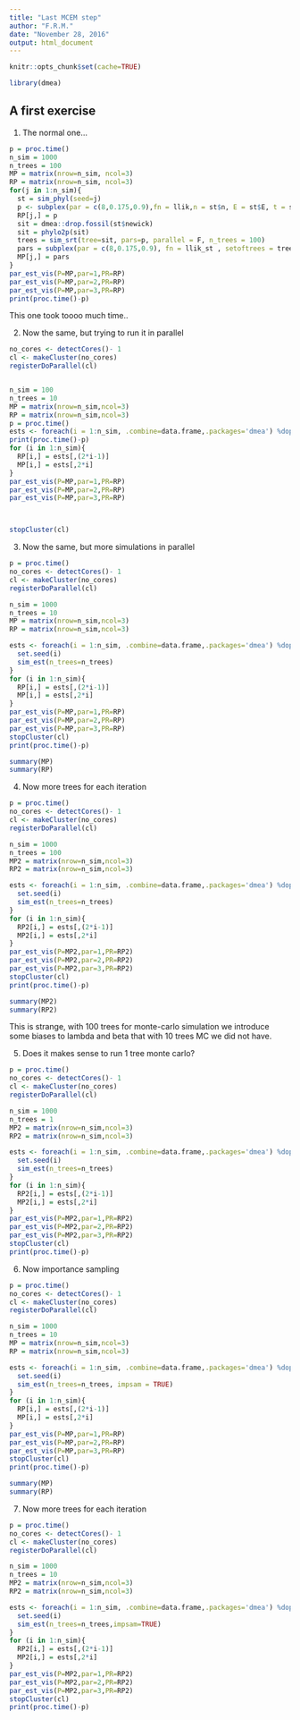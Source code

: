 ```yaml
---
title: "Last MCEM step"
author: "F.R.M."
date: "November 28, 2016"
output: html_document
---
```



```r
knitr::opts_chunk$set(cache=TRUE)
```

```r
library(dmea)

```

## A first exercise

1. The normal one...

```r

p = proc.time()
n_sim = 1000
n_trees = 100
MP = matrix(nrow=n_sim, ncol=3)
RP = matrix(nrow=n_sim, ncol=3)
for(j in 1:n_sim){
  st = sim_phyl(seed=j)
  p <- subplex(par = c(8,0.175,0.9),fn = llik,n = st$n, E = st$E, t = st$t)$par
  RP[j,] = p
  sit = dmea::drop.fossil(st$newick)
  sit = phylo2p(sit)
  trees = sim_srt(tree=sit, pars=p, parallel = F, n_trees = 100)
  pars = subplex(par = c(8,0.175,0.9), fn = llik_st , setoftrees = trees, impsam = FALSE)$par
  MP[j,] = pars
}
par_est_vis(P=MP,par=1,PR=RP)
par_est_vis(P=MP,par=2,PR=RP)
par_est_vis(P=MP,par=3,PR=RP)
print(proc.time()-p)
```
This one took toooo much time..

2. Now the same, but trying to run it in parallel

```r
no_cores <- detectCores()- 1 
cl <- makeCluster(no_cores)
registerDoParallel(cl)


n_sim = 100
n_trees = 10
MP = matrix(nrow=n_sim,ncol=3)
RP = matrix(nrow=n_sim,ncol=3)
p = proc.time()
ests <- foreach(i = 1:n_sim, .combine=data.frame,.packages='dmea') %dopar% sim_est(n_trees=n_trees)
print(proc.time()-p)
for (i in 1:n_sim){
  RP[i,] = ests[,(2*i-1)]
  MP[i,] = ests[,2*i]
}
par_est_vis(P=MP,par=1,PR=RP)
par_est_vis(P=MP,par=2,PR=RP)
par_est_vis(P=MP,par=3,PR=RP)



stopCluster(cl)
```


3. Now the same, but more simulations in parallel


```r
p = proc.time()
no_cores <- detectCores()- 1 
cl <- makeCluster(no_cores)
registerDoParallel(cl)

n_sim = 1000
n_trees = 10
MP = matrix(nrow=n_sim,ncol=3)
RP = matrix(nrow=n_sim,ncol=3)

ests <- foreach(i = 1:n_sim, .combine=data.frame,.packages='dmea') %dopar% {  
  set.seed(i)
  sim_est(n_trees=n_trees)
}
for (i in 1:n_sim){
  RP[i,] = ests[,(2*i-1)]
  MP[i,] = ests[,2*i]
}
par_est_vis(P=MP,par=1,PR=RP)
par_est_vis(P=MP,par=2,PR=RP)
par_est_vis(P=MP,par=3,PR=RP)
stopCluster(cl)
print(proc.time()-p)
```

```r
summary(MP)
summary(RP)
```

4. Now more trees for each iteration 

```r
p = proc.time()
no_cores <- detectCores()- 1 
cl <- makeCluster(no_cores)
registerDoParallel(cl)

n_sim = 1000
n_trees = 100
MP2 = matrix(nrow=n_sim,ncol=3)
RP2 = matrix(nrow=n_sim,ncol=3)

ests <- foreach(i = 1:n_sim, .combine=data.frame,.packages='dmea') %dopar% {  
  set.seed(i)
  sim_est(n_trees=n_trees)
}
for (i in 1:n_sim){
  RP2[i,] = ests[,(2*i-1)]
  MP2[i,] = ests[,2*i]
}
par_est_vis(P=MP2,par=1,PR=RP2)
par_est_vis(P=MP2,par=2,PR=RP2)
par_est_vis(P=MP2,par=3,PR=RP2)
stopCluster(cl)
print(proc.time()-p)
```

```r
summary(MP2)
summary(RP2)
```

This is strange, with 100 trees for monte-carlo simulation we introduce some biases to lambda and beta that with 10 trees MC we did not have. 

5. Does it makes sense to run 1 tree monte carlo?

```r
p = proc.time()
no_cores <- detectCores()- 1 
cl <- makeCluster(no_cores)
registerDoParallel(cl)

n_sim = 1000
n_trees = 1
MP2 = matrix(nrow=n_sim,ncol=3)
RP2 = matrix(nrow=n_sim,ncol=3)

ests <- foreach(i = 1:n_sim, .combine=data.frame,.packages='dmea') %dopar% {  
  set.seed(i)
  sim_est(n_trees=n_trees)
}
for (i in 1:n_sim){
  RP2[i,] = ests[,(2*i-1)]
  MP2[i,] = ests[,2*i]
}
par_est_vis(P=MP2,par=1,PR=RP2)
par_est_vis(P=MP2,par=2,PR=RP2)
par_est_vis(P=MP2,par=3,PR=RP2)
stopCluster(cl)
print(proc.time()-p)
```







6. Now importance sampling


```r
p = proc.time()
no_cores <- detectCores()- 1 
cl <- makeCluster(no_cores)
registerDoParallel(cl)

n_sim = 1000
n_trees = 10
MP = matrix(nrow=n_sim,ncol=3)
RP = matrix(nrow=n_sim,ncol=3)

ests <- foreach(i = 1:n_sim, .combine=data.frame,.packages='dmea') %dopar% {  
  set.seed(i)
  sim_est(n_trees=n_trees, impsam = TRUE)
}
for (i in 1:n_sim){
  RP[i,] = ests[,(2*i-1)]
  MP[i,] = ests[,2*i]
}
par_est_vis(P=MP,par=1,PR=RP)
par_est_vis(P=MP,par=2,PR=RP)
par_est_vis(P=MP,par=3,PR=RP)
stopCluster(cl)
print(proc.time()-p)
```

```r
summary(MP)
summary(RP)
```

7. Now more trees for each iteration 

```r
p = proc.time()
no_cores <- detectCores()- 1 
cl <- makeCluster(no_cores)
registerDoParallel(cl)

n_sim = 1000
n_trees = 10
MP2 = matrix(nrow=n_sim,ncol=3)
RP2 = matrix(nrow=n_sim,ncol=3)

ests <- foreach(i = 1:n_sim, .combine=data.frame,.packages='dmea') %dopar% {  
  set.seed(i)
  sim_est(n_trees=n_trees,impsam=TRUE)
}
for (i in 1:n_sim){
  RP2[i,] = ests[,(2*i-1)]
  MP2[i,] = ests[,2*i]
}
par_est_vis(P=MP2,par=1,PR=RP2)
par_est_vis(P=MP2,par=2,PR=RP2)
par_est_vis(P=MP2,par=3,PR=RP2)
stopCluster(cl)
print(proc.time()-p)
```




